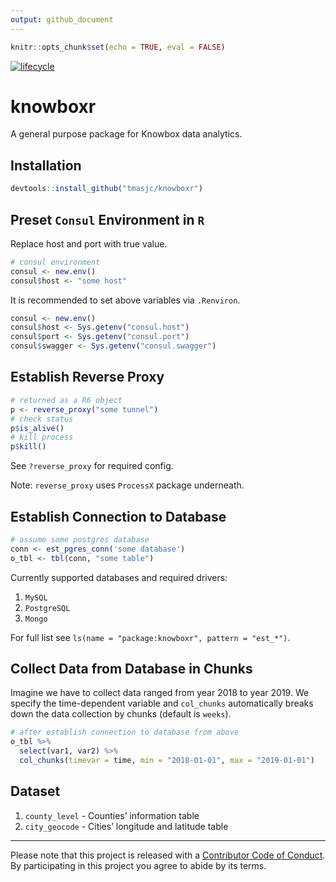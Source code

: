 ```yaml
---
output: github_document
---
```


<!-- README.md is generated from README.Rmd. Please edit that file -->

```r
knitr::opts_chunk$set(echo = TRUE, eval = FALSE)
```

[![lifecycle](https://img.shields.io/badge/lifecycle-experimental-orange.svg)](https://www.tidyverse.org/lifecycle/#experimental)

# knowboxr

A general purpose package for Knowbox data analytics. 

## Installation 

```r
devtools::install_github("tmasjc/knowboxr")
```

## Preset `Consul` Environment in `R`

Replace host and port with true value.

```r
# consul environment
consul <- new.env()
consul$host <- "some host"
```

It is recommended to set above variables via `.Renviron`.

```r
consul <- new.env()
consul$host <- Sys.getenv("consul.host")
consul$port <- Sys.getenv("consul.port")
consul$swagger <- Sys.getenv("consul.swagger")
```

## Establish Reverse Proxy


```r
# returned as a R6 object
p <- reverse_proxy("some tunnel")
# check status
p$is_alive()
# kill process
p$kill()
```

See `?reverse_proxy` for required config.

Note: `reverse_proxy` uses `ProcessX` package underneath. 

## Establish Connection to Database

```r
# assume some postgres database
conn <- est_pgres_conn('some database')
o_tbl <- tbl(conn, "some table")
```

Currently supported databases and required drivers:

1. `MySQL` 
2. `PostgreSQL` 
3. `Mongo`

For full list see `ls(name = "package:knowboxr", pattern = "est_*")`.

## Collect Data from Database in Chunks

Imagine we have to collect data ranged from year 2018 to year 2019. We specify the time-dependent variable and `col_chunks` automatically breaks down the data collection by chunks (default is `weeks`).

```r
# after establish connection to database from above
o_tbl %>% 
  select(var1, var2) %>% 
  col_chunks(timevar = time, min = "2018-01-01", max = "2019-01-01")
```


## Dataset 

1. `county_level` - Counties' information table
2. `city_geocode` - Cities' longitude and latitude table


____
Please note that this project is released with a [Contributor Code of Conduct](CODE_OF_CONDUCT.md).
By participating in this project you agree to abide by its terms.





